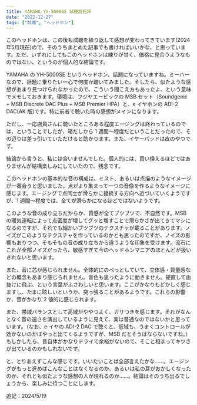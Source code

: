 ```yaml
---
title: YAMAHA YH-5000SE 試聴超短評
date: "2022-12-27"
tags: ["試聴", "ヘッドホン"]
---
```


<Warning>
  このヘッドホンは、この後も試聴を繰り返して感想が変わってきています(2024年5月現在)ので、そのうちまとめた記事でも書ければいいかな、と思っています。ただ、いずれにしてもこのヘッドホンは練りが甘く、価格に見合うようなものではない、というのが個人的な結論です。
</Warning>

YAMAHA の YH-5000SE というヘッドホン、話題になっていますね。ミーハーなので、話題に乗りたい一心で何度か聴いてみました。そしたら、似たような感想があまり見つけられなかったので、こういう聞こえ方もあったよ、という意味でメモしておきます。環境は、フジヤエービックの MSB セット（Soundgenic + MSB Discrete DAC Plus + MSB Premier HPA）と、e イヤホンの ADI-2 DAC(AK 版)です。特に前者で聴いた時の感想がメインになります。

ただし、一応店員さんに聴いたところある程度エージングは終わっているのでは、ということでしたが、箱だしから 1 週間〜程度だということだったので、その辺りは差っ引いていただけると助かります。また、イヤーパッドは皮のやつです。

結論から言うと、私には合いませんでした。個人的には、買い換えるほどではありませんが結構楽しみにしていたので、残念です。

このヘッドホンの基本的な音の構成は、ミスト、あるいは点描のようなイメージが一番合うと思いました。点がより集まって一つの音像を作るようなイメージに感じます。エージングで点同士が滑らかに接続する方向へ近づいていくようですが、1 週間〜程度では、全てが滑らかになるほどではないようです。

このような音の成り立ちだからか、質感が全てブツブツで、不自然です。MSB の暖気運転によって点密度が増してグッと増すことで滑らかさが出てきてマシになるのですが、それでも細かいブツブツのテクスチャが載ることがあります。ノイズがこのようなテクスチャを作っているのかとも思ったのですが、ノイズの影響もありつつ、そもそもの音の成り立ちから違うような印象を受けます。流石にこれが全部ノイズだったら、敏感すぎて今のヘッドホンマニアのほとんどが扱いきれないと思います。

また、音に芯が感じられません。全体的にのぺっとしていて、立体感・質量感などの概念もあまり感じられません。音色も思ったように動きません。硬直して歯抜けに飛ぶ、という言葉がふさわしいと思います。ここがかなりもどかしく感じますし、たまに眩しいというか、突っ張ることがあるようです。これらの影響か、音がかなり 2 値的に感じられます。

また、帯域バランスとして高域がややつよく、ガサつきを感じます。それがなんとなく音の速さを演出しているように見えて、実は普通なのではないかと思っています。（なお、e イヤの ADI-2 DAC で聴くと、低域も、うまくコントロールが効かないのかぼやっと出てくるようですが、MSB だとそうはならないですね。）もしかしたら、音自体がかなりドライで余裕がないので、そこと相まってキツさが出ているのかもしれないです。

と、とりあえずこんな感じです。いいたいことは全部言えたかな……。エージングがもっと進めばこんなことはなくなるのか、あるいは私の耳がおかしくなったのか、それとも似たような感想の人が現れるのか……。結論はそのうち出るでしょうから、楽しみに待つことにします。

<Postscript>追記：2024/5/19</Postscript>

